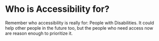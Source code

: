 # Who is Accessibility for?

Remember who accessibility is really for: People with Disabilities. It could help other people in the future too, but the people who need access now are reason enough to prioritize it.